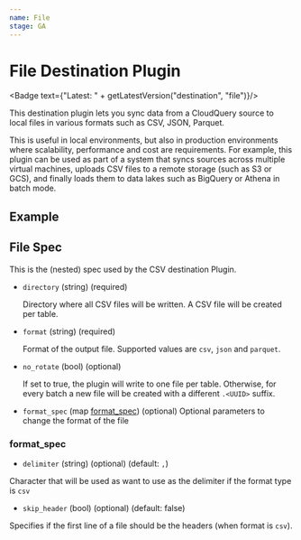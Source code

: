 ```yaml
---
name: File
stage: GA
---
```

# File Destination Plugin


<Badge text={"Latest: " + getLatestVersion("destination", "file")}/>

This destination plugin lets you sync data from a CloudQuery source to local files in various formats such as CSV, JSON, Parquet.

This is useful in local environments, but also in production environments where scalability, performance and cost are requirements. For example, this plugin can be used as part of a system that syncs sources across multiple virtual machines, uploads CSV files to a remote storage (such as S3 or GCS), and finally loads them to data lakes such as BigQuery or Athena in batch mode.

## Example

<Configuration />

## File Spec

This is the (nested) spec used by the CSV destination Plugin.

- `directory` (string) (required)

  Directory where all CSV files will be written. A CSV file will be created per table.

- `format` (string) (required)

  Format of the output file.  Supported values are `csv`, `json` and `parquet`.

- `no_rotate` (bool) (optional)

  If set to true, the plugin will write to one file per table.
  Otherwise, for every batch a new file will be created with a different `.<UUID>` suffix.

- `format_spec` (map [format_spec](#format_spec)) (optional)
Optional parameters to change the format of the file

### format_spec

- `delimiter` (string) (optional) (default: `,`)

Character that will be used as want to use as the delimiter if the format type is `csv`

- `skip_header` (bool) (optional) (default: false)

Specifies if the first line of a file should be the headers (when format is `csv`).
